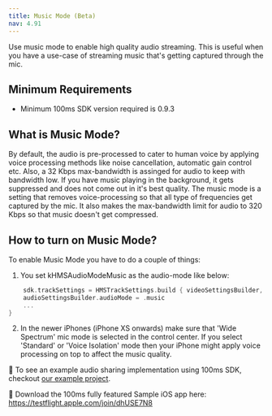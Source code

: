 ```yaml
---
title: Music Mode (Beta)
nav: 4.91
---
```


Use music mode to enable high quality audio streaming. This is useful when you have a use-case of streaming music that's getting captured through the mic.

## Minimum Requirements

-   Minimum 100ms SDK version required is 0.9.3

## What is Music Mode?

By default, the audio is pre-processed to cater to human voice by applying voice processing methods like noise cancellation, automatic gain control etc. Also, a 32 Kbps max-bandwidth is assinged for audio to keep with bandwidth low. If you have music playing in the background, it gets suppressed and does not come out in it's best quality. The music mode is a setting that removes voice-processing so that all type of frequencies get captured by the mic. It also makes the max-bandwidth limit for audio to 320 Kbps so that music doesn't get compressed.

## How to turn on Music Mode?

To enable Music Mode you have to do a couple of things:

1. You set kHMSAudioModeMusic as the audio-mode like below:

```swift
    sdk.trackSettings = HMSTrackSettings.build { videoSettingsBuilder, audioSettingsBuilder in
    audioSettingsBuilder.audioMode = .music
    ...
}
```

2. In the newer iPhones (iPhone XS onwards) make sure that 'Wide Spectrum' mic mode is selected in the control center. If you select 'Standard' or 'Voice Isolation' mode then your iPhone might apply voice processing on top to affect the music quality.

👀 To see an example audio sharing implementation using 100ms SDK, checkout [our example project](https://github.com/100mslive/100ms-ios-sdk/tree/main/Example).

📲 Download the 100ms fully featured Sample iOS app here: https://testflight.apple.com/join/dhUSE7N8
